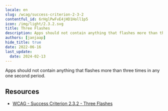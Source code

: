 ```yaml
---
locale: en
slug: /wcag/success-criterion-2-3-2
contentful_id: 6rHglPwFvE4jHD1Holl1p5
icon: /img/light/2.3.2.svg
title: Three Flashes
description: Apps should not contain anything that flashes more than three times in any one second period.
authors: [janjaap]
hide_title: true
date: 2022-06-16
last_update:
  date: 2024-02-13
---
```


<Hero
  title="Three Flashes"
  image="/img/light/2.3.2.svg"
  alt="WCAG 2.3.2 icon"
  prefix="Success Criterion 2.3.2"
  suffix="Level AAA"
/>

Apps should not contain anything that flashes more than three times in any one second period.

## Resources

- [WCAG - Success Criterion 2.3.2 - Three Flashes](https://www.w3.org/TR/WCAG22/#three-flashes)
